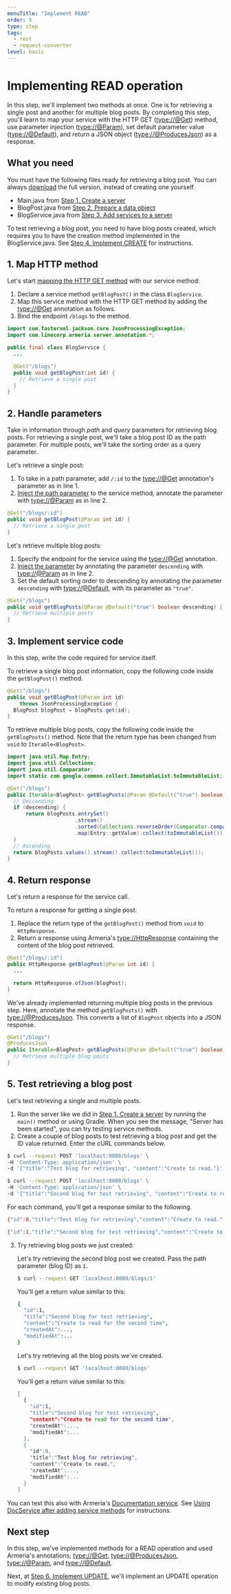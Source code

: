 ```yaml
---
menuTitle: "Implement READ"
order: 5
type: step
tags:
  - rest
  - request-converter
level: basic
---
```


# Implementing READ operation

In this step, we'll implement two methods at once. One is for retrieving a single post and another for multiple blog 
posts. By completing this step, you'll learn to map your service with the HTTP GET (<type://@Get>) method, use parameter injection (<type://@Param>), set default parameter value (<type://@Default>), and return a JSON object (<type://@ProducesJson>) as a response.

<TutorialSteps current={5} />

## What you need

You must have the following files ready for retrieving a blog post. You can always [download](https://github.com/line/armeria-examples/blob/master/tutorials/rest-api-annotated-service/src/main/java/example/armeria/server/blog/) the full version, instead of creating one yourself.

- Main.java from [Step 1. Create a server](/tutorials/tutorial-blog-rest-create-server)
- BlogPost.java from [Step 2. Prepare a data object](/tutorials/tutorial-blog-rest-prepare-data-object)
- BlogService.java from [Step 3. Add services to a server](/tutorials/tutorial-blog-rest-add-services-to-server)

<Warning>

To test retrieving a blog post, you need to have blog posts created, which requires you to have the creation method 
implemented in the BlogService.java. See [Step 4. Implement CREATE](/tutorials/tutorial-blog-rest-create) for 
instructions.

</Warning>

## 1. Map HTTP method

Let's start [mapping the HTTP GET method](/docs/server-annotated-service#mapping-http-service-methods) with our service method:

1. Declare a service method `getBlogPost()` in the class `BlogService`.
2. Map this service method with the HTTP GET method by adding the <type://@Get> annotation as follows.
3. Bind the endpoint `/blogs` to the method.

```java filename=BlogService.java highlight=7
import com.fasterxml.jackson.core.JsonProcessingException;
import com.linecorp.armeria.server.annotation.*;

public final class BlogService {
  ...

  @Get("/blogs")
  public void getBlogPost(int id) {
    // Retrieve a single post
  }
}
```

## 2. Handle parameters

Take in information through _path_ and _query_ parameters for retrieving blog posts. For retrieving a single post, we'll take a blog post ID as the path parameter. For multiple posts, we'll take the sorting order as a query parameter.

<Tabs defaultActiveKey="1">
<TabPane tab="Single post" key="1">

Let's retrieve a single post:

1. To take in a path parameter, add `/:id` to the <type://@Get> annotation's parameter as in line 1.
2. [Inject the path parameter](/docs/server-annotated-service#parameter-injection) to the service method, annotate the parameter with <type://@Param> as in line 2.

```java filename=BlogService.java showlineno=true
@Get("/blogs/:id")
public void getBlogPost(@Param int id) {
  // Retrieve a single post
}
```

</TabPane>
<TabPane tab="Multiple posts" key="2">

Let's retrieve multiple blog posts:

1. Specify the endpoint for the service using the <type://@Get> annotation.
2. [Inject the parameter](/docs/server-annotated-service#parameter-injection) by annotating the parameter `descending` with <type://@Param> as in line 2.
3. Set the default sorting order to descending by annotating the parameter `descending` with <type://@Default>, with its parameter as `"true"`.

```java filename=BlogService.java showlineno=true
@Get("/blogs")
public void getBlogPosts(@Param @Default("true") boolean descending) {
  // Retrieve multiple posts
}
```

</TabPane>

</Tabs>


## 3. Implement service code

In this step, write the code required for service itself.

<Tabs defaultActiveKey="1">
<TabPane tab="Single post" key="1">

To retrieve a single blog post information, copy the following code inside the `getBlogPost()` method.

```java filename=BlogService.java highlight=4
@Get("/blogs")
public void getBlogPost(@Param int id)
    throws JsonProcessingException {
  BlogPost blogPost = blogPosts.get(id);
}
```

</TabPane>
<TabPane tab="Multiple posts" key="2">

To retrieve multiple blog posts, copy the following code inside the `getBlogPosts()` method. Note that the return type has been changed from `void` to `Iterable<BlogPost>`.

```java filename=BlogService.java
import java.util.Map.Entry;
import java.util.Collections;
import java.util.Comparator;
import static com.google.common.collect.ImmutableList.toImmutableList;

@Get("/blogs")
public Iterable<BlogPost> getBlogPosts(@Param @Default("true") boolean descending) {
  // Descending
  if (descending) {
      return blogPosts.entrySet()
                      .stream()
                      .sorted(Collections.reverseOrder(Comparator.comparingInt(Entry::getKey)))
                      .map(Entry::getValue).collect(toImmutableList());
  }
  // Ascending
  return blogPosts.values().stream().collect(toImmutableList());
}
```

</TabPane>
</Tabs>


## 4. Return response

Let's return a response for the service call.

<Tabs defaultActiveKey="1">
<TabPane tab="Single post" key="1">

To return a response for getting a single post:

1. Replace the return type of the `getBlogPost()` method from `void` to `HttpResponse`.
2. Return a response using Armeria's <type://HttpResponse> containing the content of the blog post retrieved.

```java filename=BlogService.java highlight=2,6
@Get("/blogs/:id")
public HttpResponse getBlogPost(@Param int id) {
  ...

  return HttpResponse.ofJson(blogPost);
}
```

</TabPane>
<TabPane tab="Multiple posts" key="2">

We've already implemented returning multiple blog posts in the previous step. Here, annotate the method `getBlogPosts()` with <type://@ProducesJson>. This converts a list of `BlogPost` objects into a JSON response.

```java filename=BlogService.java highlight=2
@Get("/blogs")
@ProducesJson
public Iterable<BlogPost> getBlogPosts(@Param @Default("true") boolean descending) {
  // Retrieve multiple blog posts
}
```

</TabPane>
</Tabs>

## 5. Test retrieving a blog post

Let's test retrieving a single and multiple posts.

1. Run the server like we did in [Step 1. Create a server](/tutorials/tutorial-blog-rest-create-server) by running the 
   `main()` method or using Gradle. When you see the message, "Server has been started", you can try testing service methods.
2. Create a couple of blog posts to test retrieving a blog post and get the ID value returned. Enter the cURL commands below.

  ```bash
  $ curl --request POST 'localhost:8080/blogs' \
  -H 'Content-Type: application/json' \
  -d '{"title":"Test blog for retrieving", "content":"Create to read."}'
  ```

  ```bash
  $ curl --request POST 'localhost:8080/blogs' \
  -H 'Content-Type: application/json' \
  -d '{"title":"Second blog for test retrieving", "content":"Create to read for the second time"}'
  ```

  For each command, you'll get a response similar to the following.

  ```bash
  {"id":0,"title":"Test blog for retrieving","content":"Create to read.","createdAt":...,"modifiedAt":...}

  {"id":1,"title":"Second blog for test retrieving","content":"Create to read for the second time","createdAt":...,"modifiedAt":...}
  ```

3. Try retrieving blog posts we just created:

    <Tabs defaultActiveKey="1">
    <TabPane tab="Single post" key="1">

    Let's try retrieving the second blog post we created. Pass the path parameter (blog ID) as `1`.

    ```bash
    $ curl --request GET 'localhost:8080/blogs/1'
    ```

    You'll get a return value similar to this:

    ```bash
    {
      "id":1,
      "title":"Second blog for test retrieving",
      "content":"Create to read for the second time",
      "createdAt":...,
      "modifiedAt":...
    }
    ```

    </TabPane>
    <TabPane tab="Multiple posts" key="2">

    Let's try retrieving all the blog posts we've created.

    ```bash
    $ curl --request GET 'localhost:8080/blogs'
    ```

    You'll get a return value similar to this:

    ```bash
    [
      {
        "id":1,
        "title":"Second blog for test retrieving",
        "content":"Create to read for the second time",
        "createdAt":...,
        "modifiedAt":...
      },
      {
        "id":0,
        "title":"Test blog for retrieving",
        "content":"Create to read.",
        "createdAt":...,
        "modifiedAt":...
      }
    ]
    ```

    </TabPane>
    </Tabs>

You can test this also with Armeria's [Documentation service](/docs/server-docservice). See [Using DocService after adding service methods](/tutorials/tutorial-blog-rest-add-services-to-server#using-docservice-after-adding-service-methods) for instructions.


## Next step

In this step, we've implemented methods for a READ operation and used Armeria's annotations; <type://@Get>, <type://@ProducesJson>, <type://@Param>, and <type://@Default>.

Next, at [Step 6. Implement UPDATE](/tutorials/tutorial-blog-rest-update), we'll implement an UPDATE operation to modify existing blog posts.

<TutorialSteps current={5} />
